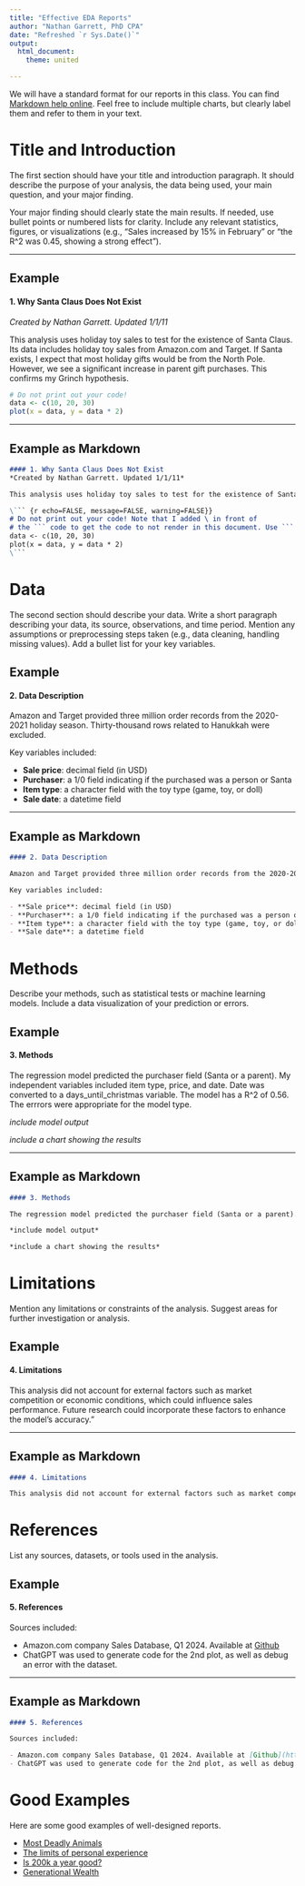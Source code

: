 ```yaml
--- 
title: "Effective EDA Reports"
author: "Nathan Garrett, PhD CPA"
date: "Refreshed `r Sys.Date()`"
output: 
  html_document:
    theme: united

---
```


We will have a standard format for our reports in this class. You can find [Markdown help online](https://www.markdownguide.org/basic-syntax/). Feel free to include multiple charts, but clearly label them and refer to them in your text.


# Title and Introduction {.tabset}

The first section should have your title and introduction paragraph. It should describe the purpose of your analysis, the data being used, your main question, and your major finding. 

Your major finding should clearly state the main results. If needed, use bullet points or numbered lists for clarity. Include any relevant statistics, figures, or visualizations (e.g., “Sales increased by 15% in February” or "the R^2 was 0.45, showing a strong effect").

___ 

## Example

#### 1. Why Santa Claus Does Not Exist
*Created by Nathan Garrett. Updated 1/1/11*

This analysis uses holiday toy sales to test for the existence of Santa Claus. Its data includes holiday toy sales from Amazon.com and Target. If Santa exists, I expect that most holiday gifts would be from the North Pole.  However, we see a significant increase in parent gift purchases. This confirms my Grinch hypothesis.

```r
# Do not print out your code!
data <- c(10, 20, 30)
plot(x = data, y = data * 2)
```

___

## Example as Markdown

```markdown
#### 1. Why Santa Claus Does Not Exist
*Created by Nathan Garrett. Updated 1/1/11*

This analysis uses holiday toy sales to test for the existence of Santa Claus. Its data includes holiday toy sales from Amazon.com and Target. If Santa exists, I expect that most holiday gifts would be from the North Pole.  However, we see a significant increase in parent gift purchases. This confirms my Grinch hypothesis.

\``` {r echo=FALSE, message=FALSE, warning=FALSE}}
# Do not print out your code! Note that I added \ in front of
# the ``` code to get the code to not render in this document. Use ``` in your documents.
data <- c(10, 20, 30)
plot(x = data, y = data * 2)
\```

```



# Data {.tabset}

The second section should describe your data. Write a short paragraph describing your data, its source, observations, and time period. Mention any assumptions or preprocessing steps taken (e.g., data cleaning, handling missing values). Add a bullet list for your key variables.

## Example

#### 2. Data Description

Amazon and Target provided three million order records from the 2020-2021 holiday season. Thirty-thousand rows related to Hanukkah were excluded.

Key variables included:

- **Sale price**: decimal field (in USD)
- **Purchaser**: a 1/0 field indicating if the purchased was a person or Santa
- **Item type**: a character field with the toy type (game, toy, or doll)
- **Sale date**: a datetime field

___

## Example as Markdown

```markdown
#### 2. Data Description

Amazon and Target provided three million order records from the 2020-2021 holiday season. Thirty-thousand rows related to Hanukkah were excluded.

Key variables included:

- **Sale price**: decimal field (in USD)
- **Purchaser**: a 1/0 field indicating if the purchased was a person or Santa
- **Item type**: a character field with the toy type (game, toy, or doll)
- **Sale date**: a datetime field
```



# Methods  {.tabset}

Describe your methods, such as statistical tests or machine learning models. Include a data visualization of your prediction or errors.

## Example

#### 3. Methods

The regression model predicted the purchaser field (Santa or a parent). My independent variables included item type, price, and date. Date was converted to a days_until_christmas variable. The model has a R^2 of 0.56. The errrors were appropriate for the model type.

*include model output*

*include a chart showing the results*

___


## Example as Markdown

```markdown
#### 3. Methods

The regression model predicted the purchaser field (Santa or a parent). My independent variables included item type, price, and date. Date was converted to a days_until_christmas variable. The model has a R^2 of 0.56. The errrors were appropriate for the model type.

*include model output*

*include a chart showing the results*
```




# Limitations {.tabset}

Mention any limitations or constraints of the analysis. Suggest areas for further investigation or analysis.

## Example

#### 4. Limitations

This analysis did not account for external factors such as market competition or economic conditions, which could influence sales performance. Future research could incorporate these factors to enhance the model’s accuracy."

___

## Example as Markdown

```markdown
#### 4. Limitations

This analysis did not account for external factors such as market competition or economic conditions, which could influence sales performance. Future research could incorporate these factors to enhance the model’s accuracy."
```


# References {.tabset}

List any sources, datasets, or tools used in the analysis.

## Example

#### 5. References

Sources included:

- Amazon.com company Sales Database, Q1 2024. Available at [Github](http://github.com/amazon)
- ChatGPT was used to generate code for the 2nd plot, as well as debug an error with the dataset.

___

## Example as Markdown

```markdown
#### 5. References

Sources included:

- Amazon.com company Sales Database, Q1 2024. Available at [Github](http://github.com/amazon)
- ChatGPT was used to generate code for the 2nd plot, as well as debug an error with the dataset.
```

# Good Examples

Here are some good examples of well-designed reports.

* [Most Deadly Animals](https://www.gatesnotes.com/Most-Deadly-Animal-Mosquito-Week-2016)
* [The limits of personal experience](https://ourworldindata.org/limits-personal-experience)
* [Is 200k a year good?](https://ofdollarsanddata.com/is-200k-a-year-good/)
* [Generational Wealth](https://ofdollarsanddata.com/generational-wealth/)